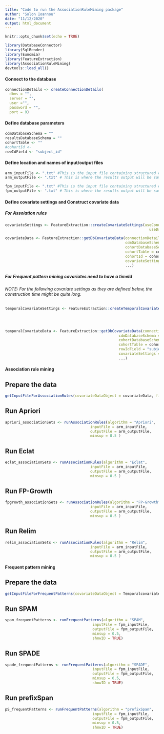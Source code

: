 ```yaml
---
title: "Code to run the AssociationRuleMining package"
author: "Solon Ioannou"
date: "11/12/2020"
output: html_document
---
```


```r
knitr::opts_chunk$set(echo = TRUE)
```

```r
library(DatabaseConnector)
library(SqlRender)
library(Eunomia)
library(FeatureExtraction)
library(AssociationRuleMining)
devtools::load_all()
```

#### Connect to the database #### 

```r
connectionDetails <- createConnectionDetails(
  dbms = "",
  server = "",
  user ="",
  password = "",
  port = 0)
```

#### Define database parameters ####

```r
cdmDatabaseSchema = ""
resultsDatabaseSchema = ""
cohortTable <- ""
#cohortId <- 
rowIdField <- "subject_id"
```

#### Define location and names of input/output files ####

```r
arm_inputFile <- ".txt" #This is the input file containing structured data for the algorithms. Should be a .txt file.
arm_outputFile <- ".txt" # This is where the results output will be saved. Should be a .txt file

fpm_inputFile <- ".txt" #This is the input file containing structured data for the algorithms. Should be a .txt file.
fpm_outputFile <- ".txt" # This is where the results output will be saved. Should be a .txt file
```

####  Define covariate settings and Construct covariate data ####

##### For Assoiation rules 

```r
covariateSettings <- FeatureExtraction::createCovariateSettings(useConditionOccurrenceAnyTimePrior = TRUE, 
                                                                  useDrugExposureAnyTimePrior = TRUE)

covariateData <- FeatureExtraction::getDbCovariateData(connectionDetails = connectionDetails,
                                                       cdmDatabaseSchema = cdmDatabaseSchema,
                                                       cohortDatabaseSchema = cohortDatabaseSchema,
                                                       cohortTable = cohortTable,
                                                       cohortId = cohortId,
                                                       covariateSettings = covariateSettings, 
                                                       ...)
```

##### For Frequent pattern mining covariates need to have a timeId

###### NOTE: For the following covariate settings as they are defined below, the construction time might be quite long.

```r
temporalCovariateSettings <- FeatureExtraction::createTemporalCovariateSettings(useConditionOccurrence = TRUE,
                                                                                useDrugExposure = TRUE, 
                                                                                temporalStartDays = seq(-(99*365), -1, by = 1) ,
                                                                                temporalEndDays = seq(-(99*365)+1, 0, by = 1))

temporalCovariateData <- FeatureExtraction::getDbCovariateData(connection = connection, 
                                                    cdmDatabaseSchema = cdmdatabaseschema, 
                                                    cohortDatabaseSchema = resultsdatabaseschema, 
                                                    cohortTable = cohortTable, 
                                                    rowIdField = "subject_id", 
                                                    covariateSettings = temporalCovariateSettings, 
                                                    ...)
```

#### Association rule mining ####

## Prepare the data

```r
getInputFileForAssociationRules(covariateDataObject = covariateData, fileToSave = arm_inputFile)
```

## Run Apriori

```r
apriori_associationSets <- runAssociationRules(algorithm = "Apriori", 
                                       inputFile = arm_inputFile, 
                                       outputFile = arm_outputFile,
                                       minsup = 0.5 )
```


## Run Eclat

```r
eclat_associationSets <- runAssociationRules(algorithm = "Eclat", 
                                       inputFile = arm_inputFile, 
                                       outputFile = arm_outputFile,
                                       minsup = 0.5 )
```

## Run FP-Growth 

```r
fpgrowth_associationSets <- runAssociationRules(algorithm = "FP-Growth", 
                                       inputFile = arm_inputFile, 
                                       outputFile = arm_outputFile,
                                       minsup = 0.5 )
```

## Run Relim

```r
relim_associationSets <- runAssociationRules(algorithm = "Relim", 
                                       inputFile = arm_inputFile, 
                                       outputFile = arm_outputFile,
                                       minsup = 0.5 )
```

#### Frequent pattern mining ####

## Prepare the data
```r
getInputFileForFrequentPatterns(covariateDataObject = TemporalcovariateData, fileToSave = fpm_inputFile)
```

## Run SPAM

```r
spam_frequentPatterns <- runFrequentPatterns(algorithm = "SPAM", 
                                        inputFile = fpm_inputFile, 
                                        outputFile = fpm_outputFile, 
                                        minsup = 0.5, 
                                        showID = TRUE)
```

## Run SPADE

```r
spade_frequentPatterns <- runFrequentPatterns(algorithm = "SPADE", 
                                        inputFile = fpm_inputFile, 
                                        outputFile = fpm_outputFile, 
                                        minsup = 0.5, 
                                        showID = TRUE)
```

## Run prefixSpan

```r
pS_frequentPatterns <- runFrequentPatterns(algorithm = "prefixSpan", 
                                        inputFile = fpm_inputFile, 
                                        outputFile = fpm_outputFile, 
                                        minsup = 0.5, 
                                        showID = TRUE)
```
